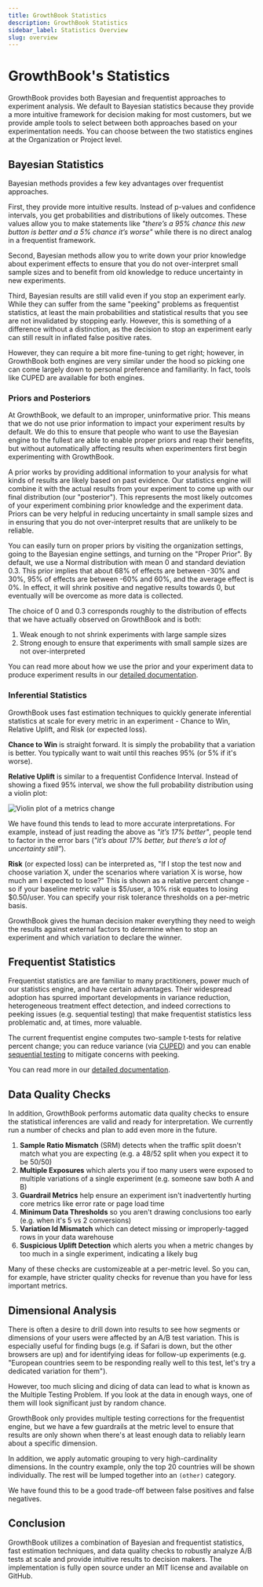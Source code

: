 ```yaml
---
title: GrowthBook Statistics
description: GrowthBook Statistics
sidebar_label: Statistics Overview
slug: overview
---
```


# GrowthBook's Statistics

GrowthBook provides both Bayesian and frequentist approaches to experiment analysis. We default to Bayesian statistics because
they provide a more intuitive framework for decision making for most customers, but we provide ample tools to select between both
approaches based on your experimentation needs. You can choose between the two statistics engines at the Organization or Project level.

## Bayesian Statistics

Bayesian methods provides a few key advantages over frequentist approaches.

First, they provide more intuitive results. Instead of p-values and confidence intervals, you get probabilities and distributions of likely outcomes.
These values allow you to make statements like _"there’s a 95% chance this new button is better and a 5% chance it’s
worse"_ while there is no direct analog in a frequentist framework.

Second, Bayesian methods allow you to write down your prior knowledge about experiment effects to ensure that you do not
over-interpret small sample sizes and to benefit from old knowledge to reduce uncertainty in new experiments.

Third, Bayesian results are still valid even if you stop an experiment early. While they can suffer from the same "peeking"
problems as frequentist statistics, at least the main probabilities and statistical results that you see are not invalidated by stopping early.
However, this is something of a difference without a distinction, as the decision to stop an experiment early can still
result in inflated false positive rates.

However, they can require a bit more fine-tuning to get right; however, in GrowthBook both engines are very similar under the hood
so picking one can come largely down to personal preference and familiarity. In fact, tools like CUPED are available for both engines.

### Priors and Posteriors

At GrowthBook, we default to an improper, uninformative prior. This means that we do not use prior information to
impact your experiment results by default. We do this to ensure that people who want to use the Bayesian engine to
the fullest are able to enable proper priors and reap their benefits, but without automatically affecting results when
experimenters first begin experimenting with GrowthBook.

A prior works by providing additional information to your analysis for what kinds of results are likely based on past evidence. Our statistics
engine will combine it with the actual results from your experiment to come up with our final distribution (our "posterior").
This represents the most likely outcomes of your experiment combining prior knowledge and the experiment data. Priors can be
very helpful in reducing uncertainty in small sample sizes and in ensuring that you do not over-interpret results that are unlikely
to be reliable.

You can easily turn on proper priors by visiting the organization settings, going to the Bayesian engine settings,
and turning on the "Proper Prior". By default, we use a Normal distribution with mean 0 and standard deviation 0.3.
This prior implies that about 68% of effects are between -30% and 30%, 95% of effects are between -60% and 60%, and the average effect is 0%.
In effect, it will shrink positive and negative results towards 0, but eventually will be overcome as more data is collected.

The choice of 0 and 0.3 corresponds roughly to the distribution of effects that we have actually observed on GrowthBook and is both:

1. Weak enough to not shrink experiments with large sample sizes
2. Strong enough to ensure that experiments with small sample sizes are not over-interpreted

You can read more about how we use the prior and your experiment data to produce experiment results in our [detailed documentation](/statistics/details).

### Inferential Statistics

GrowthBook uses fast estimation techniques to quickly generate inferential statistics at scale for every metric in an experiment -
Chance to Win, Relative Uplift, and Risk (or expected loss).

**Chance to Win** is straight forward. It is simply the probability that a variation is better.
You typically want to wait until this reaches 95% (or 5% if it's worse).

**Relative Uplift** is similar to a frequentist Confidence Interval. Instead of showing a fixed 95% interval, we show the full
probability distribution using a violin plot:

![Violin plot of a metrics change](/images/violin-plot.png)

We have found this tends to lead to more accurate interpretations. For example, instead of
just reading the above as _"it’s 17% better"_, people tend to factor in the error bars (_"it’s
about 17% better, but there’s a lot of uncertainty still"_).

**Risk** (or expected loss) can be interpreted as, "If I stop the test now and choose variation X, under the scenarios where variation X is worse, how much am I expected to lose?"
This is shown as a relative percent change - so if your baseline metric value is \$5/user, a 10% risk equates to losing \$0.50/user.
You can specify your risk tolerance thresholds on a per-metric basis.

GrowthBook gives the human decision maker everything they need to weigh the results against external factors to determine when to stop an experiment and which variation to declare the winner.

## Frequentist Statistics

Frequentist statistics are are familiar to many practitioners, power much of our statistics engine, and have
certain advantages. Their widespread adoption has spurred important developments in variance reduction, heterogeneous treatment
effect detection, and indeed corrections to peeking issues (e.g. sequential testing) that make frequentist statistics
less problematic and, at times, more valuable.

The current frequentist engine computes two-sample t-tests for
relative percent change; you can reduce variance (via [CUPED](/statistics/cuped)) and you can enable
[sequential testing](/statistics/sequential) to mitigate concerns with peeking.

You can read more in our [detailed documentation](/statistics/details).

## Data Quality Checks

In addition, GrowthBook performs automatic data quality
checks to ensure the statistical inferences are valid and ready for interpretation.
We currently run a number of checks and plan to add even more in the future.

1.  **Sample Ratio Mismatch** (SRM) detects when the traffic split doesn't match what you are expecting (e.g. a 48/52 split when you expect it to be 50/50)
2.  **Multiple Exposures** which alerts you if too many users were exposed to multiple variations of a single experiment (e.g. someone saw both A and B)
3.  **Guardrail Metrics** help ensure an experiment isn't inadvertently hurting core metrics like error rate or page load time
4.  **Minimum Data Thresholds** so you aren't drawing conclusions too early (e.g. when it's 5 vs 2 conversions)
5.  **Variation Id Mismatch** which can detect missing or improperly-tagged rows in your data warehouse
6.  **Suspicious Uplift Detection** which alerts you when a metric changes by too much in a single experiment, indicating a likely bug

Many of these checks are customizeable at a per-metric level.
So you can, for example, have stricter quality checks for revenue than you have for less important metrics.

## Dimensional Analysis

There is often a desire to drill down into results to see how segments or dimensions
of your users were affected by an A/B test variation. This is especially useful for finding bugs
(e.g. if Safari is down, but the other browsers are up) and for identifying ideas for follow-up experiments (e.g.
"European countries seem to be responding really well to this test, let's try a dedicated variation for them").

However, too much slicing and dicing of data can lead to
what is known as the Multiple Testing Problem. If you look at the data in enough ways, one of them
will look significant just by random chance.

GrowthBook only provides multiple testing corrections for the frequentist engine, but we have a few guardrails at the metric level to ensure that results are only shown when there's at least enough data to reliably learn about a specific dimension.

In addition, we apply automatic grouping to very high-cardinality dimensions. In the country example, only the top 20 countries will be shown individually. The rest will be lumped together into an `(other)` category.

We have found this to be a good trade-off between false positives and false negatives.

## Conclusion

GrowthBook utilizes a combination of Bayesian and frequentist statistics, fast estimation techniques,
and data quality checks to robustly analyze A/B tests at scale and provide intuitive
results to decision makers. The implementation is fully open source under an MIT license
and available on GitHub.
